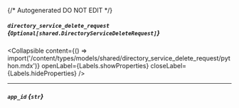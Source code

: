 {/* Autogenerated DO NOT EDIT  */}

##### `directory_service_delete_request` *{`Optional[shared.DirectoryServiceDeleteRequest]`}*

<Collapsible content={() => import('/content/types/models/shared/directory_service_delete_request/python.mdx')} openLabel={Labels.showProperties} closeLabel={Labels.hideProperties} />


---
##### `app_id` *{`str`}*


